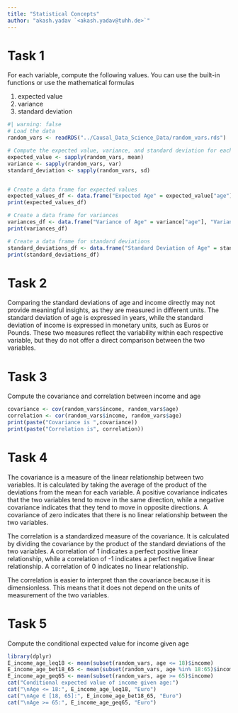 ```yaml
---
title: "Statistical Concepts"
author: "akash.yadav `<akash.yadav@tuhh.de>`"
---
```


# Task 1
:::{.callout-important title="Loading Data and Computing Following"}
For each variable, compute the following values. You can use the built-in functions or use the mathematical formulas

1. expected value
2. variance
3. standard deviation

:::
```r
#| warning: false
# Load the data
random_vars <- readRDS("../Causal_Data_Science_Data/random_vars.rds")

# Compute the expected value, variance, and standard deviation for each variable
expected_value <- sapply(random_vars, mean)
variance <- sapply(random_vars, var)
standard_deviation <- sapply(random_vars, sd)


# Create a data frame for expected values
expected_values_df <- data.frame("Expected Age" = expected_value["age"], "Expected Income" = expected_value["income"])
print(expected_values_df)

# Create a data frame for variances
variances_df <- data.frame("Variance of Age" = variance["age"], "Variance of Income" = variance["income"])
print(variances_df)

# Create a data frame for standard deviations
standard_deviations_df <- data.frame("Standard Deviation of Age" = standard_deviation["age"], "Standard Deviation of Income" = standard_deviation["income"])
print(standard_deviations_df)
```

# Task 2

:::{.callout-tip title="IS Comparison Possible?"}
Comparing the standard deviations of age and income directly may not provide meaningful insights, as they are measured in different units. The standard deviation of age is expressed in years, while the standard deviation of income is expressed in monetary units, such as Euros or Pounds. These two measures reflect the variability within each respective variable, but they do not offer a direct comparison between the two variables.
:::

# Task 3

:::{.callout-important title="Task 3"}
Compute the covariance and correlation between income and age
:::

```r
covariance <- cov(random_vars$income, random_vars$age)
correlation <- cor(random_vars$income, random_vars$age)
print(paste("Covariance is ",covariance))
print(paste("Correlation is", correlation))
```

# Task 4

:::{.callout-note title="Covariance"}
The covariance is a measure of the linear relationship between two variables. It is calculated by taking the average of the product of the deviations from the mean for each variable. A positive covariance indicates that the two variables tend to move in the same direction, while a negative covariance indicates that they tend to move in opposite directions. A covariance of zero indicates that there is no linear relationship between the two variables.
:::


:::{.callout-note title="Correlation"}
The correlation is a standardized measure of the covariance. It is calculated by dividing the covariance by the product of the standard deviations of the two variables. A correlation of 1 indicates a perfect positive linear relationship, while a correlation of -1 indicates a perfect negative linear relationship. A correlation of 0 indicates no linear relationship.
:::


:::{.callout-tip title="Conclustion"}
The correlation is easier to interpret than the covariance because it is dimensionless. This means that it does not depend on the units of measurement of the two variables.
:::

# Task 5

:::{.callout-important title="Task 5"}
Compute the conditional expected value for income given age
:::


```r
library(dplyr)
E_income_age_leq18 <- mean(subset(random_vars, age <= 18)$income)
E_income_age_bet18_65 <- mean(subset(random_vars, age %in% 18:65)$income)
E_income_age_geq65 <- mean(subset(random_vars, age >= 65)$income)
cat("Conditional expected value of income given age:")
cat("\nAge <= 18:", E_income_age_leq18, "Euro")
cat("\nAge ∈ [18, 65]:", E_income_age_bet18_65, "Euro")
cat("\nAge >= 65:", E_income_age_geq65, "Euro")
```